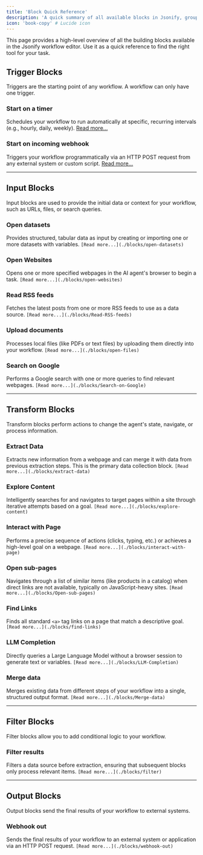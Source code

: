 ```yaml
---
title: 'Block Quick Reference'
description: 'A quick summary of all available blocks in Jsonify, grouped by category.'
icon: 'book-copy' # Lucide icon
---
```


This page provides a high-level overview of all the building blocks available in the Jsonify workflow editor. Use it as a quick reference to find the right tool for your task.

## Trigger Blocks

Triggers are the starting point of any workflow. A workflow can only have one trigger.

### Start on a timer
Schedules your workflow to run automatically at specific, recurring intervals (e.g., hourly, daily, weekly).
[Read more...](/blocks/timer)

### Start on incoming webhook
Triggers your workflow programmatically via an HTTP POST request from any external system or custom script.
[Read more...](/blocks/Start-on-Incoming-Webhook)

---

## Input Blocks

Input blocks are used to provide the initial data or context for your workflow, such as URLs, files, or search queries.

### Open datasets
Provides structured, tabular data as input by creating or importing one or more datasets with variables.
`[Read more...](./blocks/open-datasets)`

### Open Websites
Opens one or more specified webpages in the AI agent's browser to begin a task.
`[Read more...](./blocks/open-websites)`

### Read RSS feeds
Fetches the latest posts from one or more RSS feeds to use as a data source.
`[Read more...](./blocks/Read-RSS-feeds)`

### Upload documents
Processes local files (like PDFs or text files) by uploading them directly into your workflow.
`[Read more...](./blocks/open-files)`

### Search on Google
Performs a Google search with one or more queries to find relevant webpages.
`[Read more...](./blocks/Search-on-Google)`

---

## Transform Blocks

Transform blocks perform actions to change the agent's state, navigate, or process information.

### Extract Data
Extracts new information from a webpage and can merge it with data from previous extraction steps. This is the primary data collection block.
`[Read more...](./blocks/extract-data)`

### Explore Content
Intelligently searches for and navigates to target pages within a site through iterative attempts based on a goal.
`[Read more...](./blocks/explore-content)`

### Interact with Page
Performs a precise sequence of actions (clicks, typing, etc.) or achieves a high-level goal on a webpage.
`[Read more...](./blocks/interact-with-page)`

### Open sub-pages
Navigates through a list of similar items (like products in a catalog) when direct links are not available, typically on JavaScript-heavy sites.
`[Read more...](./blocks/Open-sub-pages)`

### Find Links
Finds all standard `<a>` tag links on a page that match a descriptive goal.
`[Read more...](./blocks/find-links)`

### LLM Completion
Directly queries a Large Language Model without a browser session to generate text or variables.
`[Read more...](./blocks/LLM-Completion)`

### Merge data
Merges existing data from different steps of your workflow into a single, structured output format.
`[Read more...](./blocks/Merge-data)`

---

## Filter Blocks

Filter blocks allow you to add conditional logic to your workflow.

### Filter results
Filters a data source before extraction, ensuring that subsequent blocks only process relevant items.
`[Read more...](./blocks/filter)`

---

## Output Blocks

Output blocks send the final results of your workflow to external systems.

### Webhook out
Sends the final results of your workflow to an external system or application via an HTTP POST request.
`[Read more...](./blocks/webhook-out)`